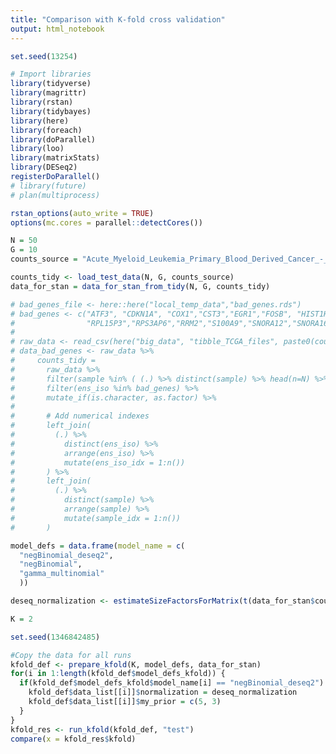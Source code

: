 ```yaml
---
title: "Comparison with K-fold cross validation"
output: html_notebook
---
```


```r
set.seed(13254)

# Import libraries
library(tidyverse)
library(magrittr)
library(rstan)
library(tidybayes)
library(here)
library(foreach)
library(doParallel)
library(loo)
library(matrixStats)
library(DESeq2)
registerDoParallel()
# library(future)
# plan(multiprocess)

rstan_options(auto_write = TRUE)
options(mc.cores = parallel::detectCores())
```


```r

N = 50
G = 10
counts_source = "Acute_Myeloid_Leukemia_Primary_Blood_Derived_Cancer_-_Peripheral_Blood"

counts_tidy <- load_test_data(N, G, counts_source)
data_for_stan = data_for_stan_from_tidy(N, G, counts_tidy)
```


```r
# bad_genes_file <- here::here("local_temp_data","bad_genes.rds")
# bad_genes <- c("ATF3", "CDKN1A", "COX1","CST3","EGR1","FOSB", "HIST1H3A,p1","LYZ","NR4A3","RN7SL5P",
#                "RPL15P3","RPS3AP6","RRM2","S100A9","SNORA12","SNORA16A","SNORA20","SOX4","TYROBP","uc004cos.3")
# 
# raw_data <- read_csv(here("big_data", "tibble_TCGA_files", paste0(counts_source, ".csv")))
# data_bad_genes <- raw_data %>%
#     counts_tidy =
#       raw_data %>%
#       filter(sample %in% ( (.) %>% distinct(sample) %>% head(n=N) %>% pull(sample)) ) %>%
#       filter(ens_iso %in% bad_genes) %>%
#       mutate_if(is.character, as.factor) %>%
# 
#       # Add numerical indexes
#       left_join(
#         (.) %>%
#           distinct(ens_iso) %>%
#           arrange(ens_iso) %>%
#           mutate(ens_iso_idx = 1:n())
#       ) %>%
#       left_join(
#         (.) %>%
#           distinct(sample) %>%
#           arrange(sample) %>%
#           mutate(sample_idx = 1:n())
#       )

```


```r
model_defs = data.frame(model_name = c(
  "negBinomial_deseq2",
  "negBinomial",
  "gamma_multinomial"
  ))
```

```r
deseq_normalization <- estimateSizeFactorsForMatrix(t(data_for_stan$counts))
```


```r
K = 2

set.seed(1346842485)

#Copy the data for all runs
kfold_def <- prepare_kfold(K, model_defs, data_for_stan)
for(i in 1:length(kfold_def$model_defs_kfold)) {
  if(kfold_def$model_defs_kfold$model_name[i] == "negBinomial_deseq2") {
    kfold_def$data_list[[i]]$normalization = deseq_normalization
    kfold_def$data_list[[i]]$my_prior = c(5, 3)
  }
}
kfold_res <- run_kfold(kfold_def, "test")
compare(x = kfold_res$kfold)
```



